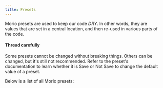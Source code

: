 ```yaml
---
title: Presets
---
```


Morio presets are used to keep our code _DRY_. In other words, they are values
that are set in a central location, and then re-used in various parts of the
code.

<Warning>

#### Thread carefully
Some presets cannot be changed without breaking things.
Others can be changed, but it's still not recommended.
Refer to the preset's documentation to learn whether it is 
<Label style="success">Save</Label> or <Label style="danger">Not Save</Label>
to change the default value of a preset.
</Warning>

Below is a list of all Morio presets:

<SubPages />
